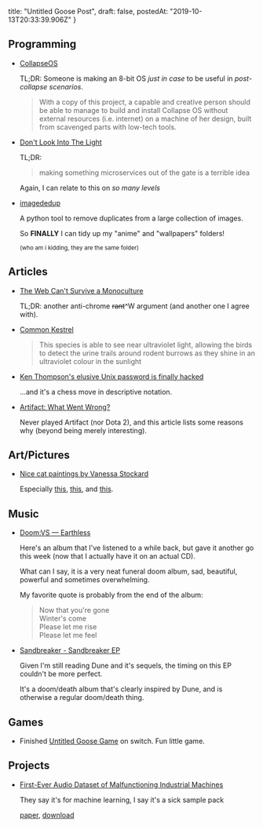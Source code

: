   title: "Untitled Goose Post",
  draft: false,
  postedAt: "2019-10-13T20:33:39.906Z"
}

## Programming

- [CollapseOS](https://collapseos.org/)

  TL;DR: Someone is making an 8-bit OS _just in case_ to be useful in _post-collapse scenarios_.

  > With a copy of this project, a capable and creative person should be able to manage to build and install Collapse OS without external resources (i.e. internet) on a machine of her design, built from scavenged parts with low-tech tools.

- [Don't Look Into The Light](https://christine.website/blog/dont-look-into-the-light-2019-10-06)

  TL;DR:

  > making something microservices out of the gate is a terrible idea

  Again, I can relate to this on _so many levels_

- [imagededup](https://idealo.github.io/imagededup/)

  A python tool to remove duplicates from a large collection of images.

  So **FINALLY** I can tidy up my "anime" and "wallpapers" folders!

  <small>(who am i kidding, they are the same folder)</small>

## Articles

- [The Web Can't Survive a Monoculture](http://mikepennisi.com/blog/2019/the-web-cant-survive-a-monoculture/)

  TL;DR: another anti-chrome ~~rant~~^W argument (and another one I agree with).

- [Common Kestrel](https://en.wikipedia.org/wiki/Common_kestrel)

  > This species is able to see near ultraviolet light, allowing the birds to detect the urine trails around rodent burrows as they shine in an ultraviolet colour in the sunlight

- [Ken Thompson's elusive Unix password is finally hacked](https://leahneukirchen.org/blog/archive/2019/10/ken-thompson-s-unix-password.html)

  ...and it's a chess move in descriptive notation.

- [Artifact: What Went Wrong?](https://thezvi.wordpress.com/2019/10/08/artifact-what-went-wrong/)

  Never played Artifact (nor Dota 2), and this article lists some reasons why (beyond being merely interesting).

## Art/Pictures

- [Nice cat paintings by Vanessa Stockard](https://www.instagram.com/vanessastockard/)

  Especially [this](https://www.instagram.com/p/B3YNQTsFlk9/), [this](https://www.instagram.com/p/B3L7BfCFZd6/), and [this](https://www.instagram.com/p/B0FMQLqlhzk/).

## Music

- [Doom:VS — Earthless](https://doomvs.bandcamp.com/album/earthless)

  Here's an album that I've listened to a while back, but gave it another go this week (now that I actually have it on an actual CD).

  What can I say, it is a very neat funeral doom album, sad, beautiful, powerful and sometimes overwhelming.

  My favorite quote is probably from the end of the album:

  > Now that you're gone<br />
  > Winter's come<br />
  > Please let me rise<br />
  > Please let me feel<br />

- [Sandbreaker - Sandbreaker EP](https://sandbreaker.bandcamp.com/)

  Given I'm still reading Dune and it's sequels, the timing on this EP couldn't be more perfect.

  It's a doom/death album that's clearly inspired by Dune, and is otherwise a regular doom/death thing.

## Games

- Finished [Untitled Goose Game](https://goose.game/) on switch. Fun little game.

## Projects

- [First-Ever Audio Dataset of Malfunctioning Industrial Machines](https://medium.com/syncedreview/what-does-broken-sound-like-first-ever-audio-dataset-of-malfunctioning-industrial-machines-b4f8f6d81dd7)

  They say it's for machine learning, I say it's a sick sample pack

  [paper](https://arxiv.org/pdf/1909.09347.pdf),
  [download](https://zenodo.org/record/3384388#.XZISikZKjb0)

